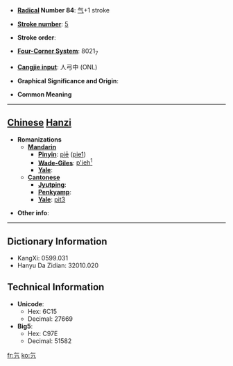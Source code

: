 * '''[[Wiktionary:Chinese radical index| Radical]] Number 84''': [[Wiktionary:Chinese radical index 气|气]]+1 stroke

* '''[[Wiktionary:Chinese total strokes index|Stroke number]]''': [[Wiktionary:Chinese total strokes index 5|5]]

* '''Stroke order''': 

* '''[[Wiktionary:Chinese four corner index|Four-Corner System]]''': 8021<sub>7</sub>

* '''[[Wiktionary:Chinese Cangjie index|Cangjie input]]''': 人弓中 (ONL)

* '''Graphical Significance and Origin''': 

* '''Common Meaning'''

----

== [[Chinese]] [[Hanzi]] ==

* '''Romanizations'''
** '''[[Mandarin]]'''
*** '''[[Pinyin]]''': [[piē]] ([[pie1]])
*** '''[[Wade-Giles]]''': [[p'ieh1|p'ieh<sup>1</sup>]]
*** '''[[Yale]]''': 
** '''[[Cantonese]]'''
*** '''[[Jyutping]]''':
*** '''[[Penkyamp]]''': 
*** '''[[Yale]]''': [[pit3]]

* '''Other info''': 

----

== Dictionary Information ==

* KangXi: 0599.031
* Hanyu Da Zidian: 32010.020

== Technical Information ==

* '''Unicode''':
** Hex: 6C15
** Decimal: 27669
* '''Big5''':
** Hex: C97E
** Decimal: 51582

[[fr:氕]]
[[ko:氕]]